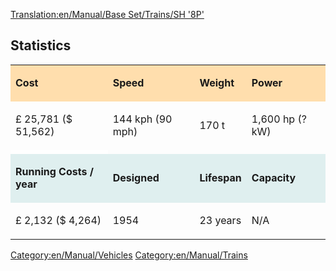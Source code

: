 [[Translation:en/Manual/Base Set/Trains/SH '8P']]
[[Category:en/Manual/Vehicles]][[Category:en/Manual/Trains]]
==Statistics==

{| cellspacing="3" align="center"

|style="background:#ffdead;"| '''Cost'''
|style="background:#ffdead;"| '''Speed'''
|style="background:#ffdead;"| '''Weight'''
|style="background:#ffdead;"| '''Power'''
|-
| £ 25,781 ($ 51,562)
| 144 kph (90 mph)
| 170 t
| 1,600 hp (? kW)
|-
|style="background:white;"colspan='4'| 
|-
|style="background:#dfefef;"|'''Running Costs / year'''
|style="background:#dfefef;"|'''Designed'''
|style="background:#dfefef;"|'''Lifespan'''
|style="background:#dfefef;"|'''Capacity'''
|-
| £ 2,132 ($ 4,264)
| 1954
| 23 years
| N/A
|}